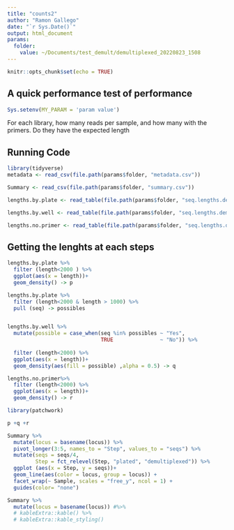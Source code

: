 ```yaml
---
title: "counts2"
author: "Ramon Gallego"
date: "`r Sys.Date()`"
output: html_document
params: 
  folder:
    value: ~/Documents/test_demult/demultiplexed_20220823_1508
---
```


```r
knitr::opts_chunk$set(echo = TRUE)
```

## A quick performance test of performance

```r
Sys.setenv(MY_PARAM = 'param value')
```


For each library, how many reads per sample, and how many with the primers. Do they have the expected length

## Running Code



```r

library(tidyverse)
metadata <- read_csv(file.path(params$folder, "metadata.csv"))

Summary <- read_csv(file.path(params$folder, "summary.csv"))

lengths.by.plate <- read_table(file.path(params$folder, "seq.lengths.demult.by.plate.txt"), col_names = c("seq", "length","file"))

lengths.by.well <- read_table(file.path(params$folder, "seq.lengths.demult.by.well.txt"), col_names = c("seq", "length","file"))

lengths.no.primer <- read_table(file.path(params$folder, "seq.lengths.demult.primer.removed.txt"), col_names = c("seq", "length","file"))
```

## Getting the lenghts at each steps




```r
lengths.by.plate %>% 
  filter (length<2000 ) %>% 
  ggplot(aes(x = length))+
  geom_density() -> p

lengths.by.plate %>% 
  filter (length<2000 & length > 1000) %>% 
  pull (seq) -> possibles


lengths.by.well %>% 
  mutate(possible = case_when(seq %in% possibles ~ "Yes",
                              TRUE               ~ "No")) %>% 
  
  filter (length<2000) %>% 
  ggplot(aes(x = length))+
  geom_density(aes(fill = possible) ,alpha = 0.5) -> q

lengths.no.primer%>% 
  filter (length<2000) %>% 
  ggplot(aes(x = length))+
  geom_density() -> r

library(patchwork)

p +q +r
```
```r
Summary %>% 
  mutate(locus = basename(locus)) %>% 
  pivot_longer(3:5, names_to = "Step", values_to = "seqs") %>% 
  mutate(seqs = seqs/4,
         Step = fct_relevel(Step, "plated", "demultiplexed")) %>% 
  ggplot (aes(x = Step, y = seqs))+
  geom_line(aes(color = locus, group = locus)) +
  facet_wrap(~ Sample, scales = "free_y", ncol = 1) +
  guides(color= "none")
```

```r
Summary %>% 
  mutate(locus = basename(locus)) #%>%
  # kableExtra::kable() %>% 
  # kableExtra::kable_styling()
```


